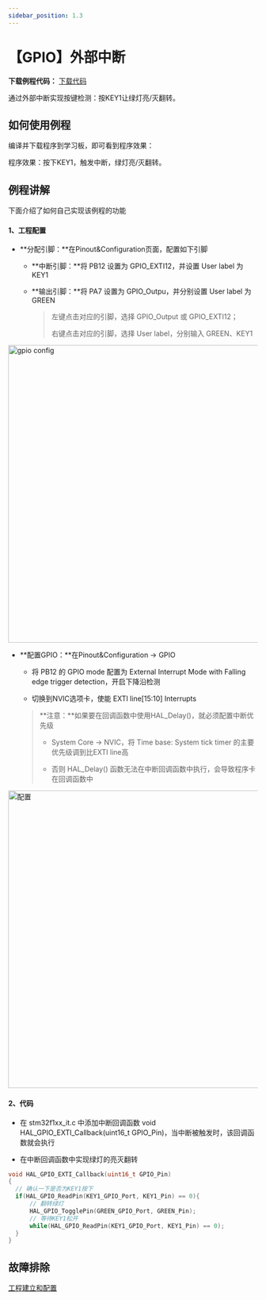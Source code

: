 ```yaml
---
sidebar_position: 1.3
---
```

# 【GPIO】外部中断

**下载例程代码：** <a href="https://pan.baidu.com/s/1qqDx7BDkB_yX8ZMhIrnl6g?pwd=gxw6" class="source_download_button">下载代码</a>

通过外部中断实现按键检测：按KEY1让绿灯亮/灭翻转。

## 如何使用例程

编译并下载程序到学习板，即可看到程序效果：

程序效果：按下KEY1，触发中断，绿灯亮/灭翻转。

## 例程讲解

下面介绍了如何自己实现该例程的功能

#### 1、工程配置

- **分配引脚：**在Pinout&Configuration页面，配置如下引脚

  - **中断引脚：**将 PB12 设置为 GPIO_EXTI12，并设置 User label 为 KEY1

  - **输出引脚：**将 PA7 设置为 GPIO_Outpu，并分别设置 User label 为 GREEN

    > 左键点击对应的引脚，选择 GPIO_Output 或 GPIO_EXTI12；
    >
    > 右键点击对应的引脚，选择 User label，分别输入 GREEN、KEY1

<div style={{ display: "flex", justifyContent: "center", alignItems: "center", marginBottom: "20px"}}>
<img src={require('./img/GPIO_EXTI/gpio config.png').default} alt="gpio config" width="600px" />
</div>

- **配置GPIO：**在Pinout&Configuration -> GPIO

	- 将 PB12 的 GPIO mode 配置为 External Interrupt Mode with Falling edge trigger detection，开启下降沿检测

	- 切换到NVIC选项卡，使能 EXTI line[15:10] Interrupts

	> **注意：**如果要在回调函数中使用HAL_Delay()，就必须配置中断优先级
	>
	> - System Core -> NVIC，将 Time base: System tick timer 的主要优先级调到比EXTI line高
	>
	> - 否则 HAL_Delay() 函数无法在中断回调函数中执行，会导致程序卡在回调函数中

<div style={{ display: "flex", justifyContent: "center", alignItems: "center", marginBottom: "20px"}}>
<img src={require('./img/GPIO_EXTI/配置.png').default} alt="配置" width="600px" />
</div>

#### 2、代码

- 在 stm32f1xx_it.c 中添加中断回调函数 void HAL_GPIO_EXTI_Callback(uint16_t GPIO_Pin)，当中断被触发时，该回调函数就会执行

- 在中断回调函数中实现绿灯的亮灭翻转

```c
void HAL_GPIO_EXTI_Callback(uint16_t GPIO_Pin)
{
  // 确认一下是否为KEY1按下
  if(HAL_GPIO_ReadPin(KEY1_GPIO_Port, KEY1_Pin) == 0){
	  // 翻转绿灯
	  HAL_GPIO_TogglePin(GREEN_GPIO_Port, GREEN_Pin);
	  // 等待KEY1松开
	  while(HAL_GPIO_ReadPin(KEY1_GPIO_Port, KEY1_Pin) == 0);
  }
}
```

## 故障排除

[工程建立和配置](/docs/stm32/FAQ/TroubleShooting)




